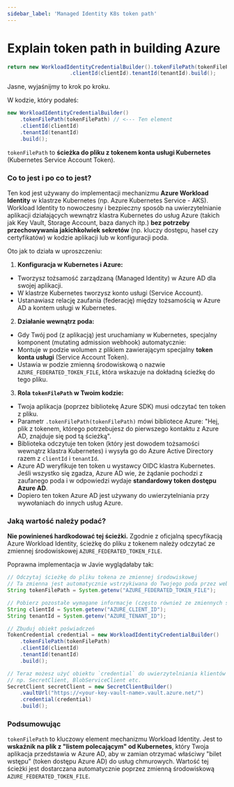 ```yaml
---
sidebar_label: 'Managed Identity K8s token path'
---
```


# Explain token path in building Azure

```java
return new WorkloadIdentityCredentialBuilder().tokenFilePath(tokenFilePath)
                    .clientId(clientId).tenantId(tenantId).build();
```

Jasne, wyjaśnijmy to krok po kroku.

W kodzie, który podałeś:

```java
new WorkloadIdentityCredentialBuilder()
    .tokenFilePath(tokenFilePath) // <--- Ten element
    .clientId(clientId)
    .tenantId(tenantId)
    .build();
```

`tokenFilePath` to **ścieżka do pliku z tokenem konta usługi Kubernetes** (Kubernetes Service Account Token).

### Co to jest i po co to jest?

Ten kod jest używany do implementacji mechanizmu **Azure Workload Identity** w klastrze Kubernetes (np. Azure Kubernetes Service - AKS). Workload Identity to nowoczesny i bezpieczny sposób na uwierzytelnianie aplikacji działających wewnątrz klastra Kubernetes do usług Azure (takich jak Key Vault, Storage Account, baza danych itp.) **bez potrzeby przechowywania jakichkolwiek sekretów** (np. kluczy dostępu, haseł czy certyfikatów) w kodzie aplikacji lub w konfiguracji poda.

Oto jak to działa w uproszczeniu:

1.  **Konfiguracja w Kubernetes i Azure:**
*   Tworzysz tożsamość zarządzaną (Managed Identity) w Azure AD dla swojej aplikacji.
*   W klastrze Kubernetes tworzysz konto usługi (Service Account).
*   Ustanawiasz relację zaufania (federację) między tożsamością w Azure AD a kontem usługi w Kubernetes.

2.  **Działanie wewnątrz poda:**
*   Gdy Twój pod (z aplikacją) jest uruchamiany w Kubernetes, specjalny komponent (mutating admission webhook) automatycznie:
*   Montuje w podzie wolumen z plikiem zawierającym specjalny **token konta usługi** (Service Account Token).
*   Ustawia w podzie zmienną środowiskową o nazwie `AZURE_FEDERATED_TOKEN_FILE`, która wskazuje na dokładną ścieżkę do tego pliku.

3.  **Rola `tokenFilePath` w Twoim kodzie:**
*   Twoja aplikacja (poprzez bibliotekę Azure SDK) musi odczytać ten token z pliku.
*   Parametr `.tokenFilePath(tokenFilePath)` mówi bibliotece Azure: "Hej, plik z tokenem, którego potrzebujesz do pierwszego kontaktu z Azure AD, znajduje się pod tą ścieżką".
*   Biblioteka odczytuje ten token (który jest dowodem tożsamości wewnątrz klastra Kubernetes) i wysyła go do Azure Active Directory razem z `clientId` i `tenantId`.
*   Azure AD weryfikuje ten token u wystawcy OIDC klastra Kubernetes. Jeśli wszystko się zgadza, Azure AD wie, że żądanie pochodzi z zaufanego poda i w odpowiedzi wydaje **standardowy token dostępu Azure AD**.
*   Dopiero ten token Azure AD jest używany do uwierzytelniania przy wywołaniach do innych usług Azure.

### Jaką wartość należy podać?

**Nie powinieneś hardkodować tej ścieżki.** Zgodnie z oficjalną specyfikacją Azure Workload Identity, ścieżkę do pliku z tokenem należy odczytać ze zmiennej środowiskowej `AZURE_FEDERATED_TOKEN_FILE`.

Poprawna implementacja w Javie wyglądałaby tak:

```java
// Odczytaj ścieżkę do pliku tokena ze zmiennej środowiskowej
// Ta zmienna jest automatycznie wstrzykiwana do Twojego poda przez webhook Workload Identity
String tokenFilePath = System.getenv("AZURE_FEDERATED_TOKEN_FILE");

// Pobierz pozostałe wymagane informacje (często również ze zmiennych środowiskowych)
String clientId = System.getenv("AZURE_CLIENT_ID");
String tenantId = System.getenv("AZURE_TENANT_ID");

// Zbuduj obiekt poświadczeń
TokenCredential credential = new WorkloadIdentityCredentialBuilder()
    .tokenFilePath(tokenFilePath)
    .clientId(clientId)
    .tenantId(tenantId)
    .build();

// Teraz możesz użyć obiektu `credential` do uwierzytelniania klientów usług Azure
// np. SecretClient, BlobServiceClient etc.
SecretClient secretClient = new SecretClientBuilder()
    .vaultUrl("https://<your-key-vault-name>.vault.azure.net/")
    .credential(credential)
    .build();
```

### Podsumowując

`tokenFilePath` to kluczowy element mechanizmu Workload Identity. Jest to **wskaźnik na plik z "listem polecającym" od Kubernetes**, który Twoja aplikacja przedstawia w Azure AD, aby w zamian otrzymać właściwy "bilet wstępu" (token dostępu Azure AD) do usług chmurowych. Wartość tej ścieżki jest dostarczana automatycznie poprzez zmienną środowiskową `AZURE_FEDERATED_TOKEN_FILE`.